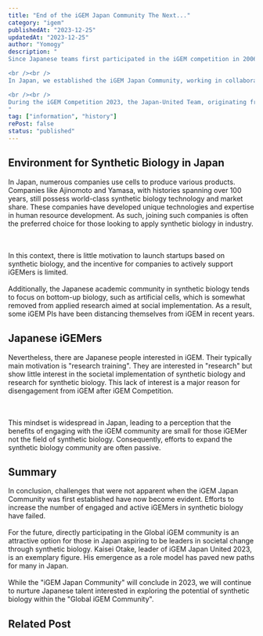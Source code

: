 ```yaml
---
title: "End of the iGEM Japan Community The Next..."
category: "igem"
publishedAt: "2023-12-25"
updatedAt: "2023-12-25"
author: "Yomogy"
description: "
Since Japanese teams first participated in the iGEM competition in 2006, multiple teams have consistently participated each year. However, currently, there are few Japanese iGEMers at the forefront of iGEM's diverse and expanding activities.

<br /><br />
In Japan, we established the iGEM Japan Community, working in collaboration with the broader iGEM Community to expand our initiatives. However, these activities end in 2023.

<br /><br />
During the iGEM Competition 2023, the Japan-United Team, originating from the iGEM Japan community, became the first finalist from Japan in iGEM's 20-year history and won the Grand Prize. Their success highlighted the challenges faced by previous Japanese teams.
"
tag: ["information", "history"]
rePost: false 
status: "published" 
---
```


<h2>Environment for Synthetic Biology in Japan</h2>

In Japan, numerous companies use cells to produce various products. Companies like Ajinomoto and Yamasa, with histories spanning over 100 years, still possess world-class synthetic biology technology and market share. These companies have developed unique technologies and expertise in human resource development. As such, joining such companies is often the preferred choice for those looking to apply synthetic biology in industry.

<br />
<br />
In this context, there is little motivation to launch startups based on
synthetic biology, and the incentive for companies to actively support iGEMers
is limited.

<br />
<br />
Additionally, the Japanese academic community in synthetic biology tends to
focus on bottom-up biology, such as artificial cells, which is somewhat removed
from applied research aimed at social implementation. As a result, some iGEM PIs
have been distancing themselves from iGEM in recent years.

<h2>Japanese iGEMers</h2>

Nevertheless, there are Japanese people interested in iGEM. Their typically main motivation is "research training". They are interested in "research" but show little interest in the societal implementation of synthetic biology and research for synthetic biology. This lack of interest is a major reason for disengagement from iGEM after iGEM Competition.

<br />
<br />
This mindset is widespread in Japan, leading to a perception that the benefits
of engaging with the iGEM community are small for those iGEMer not the field of
synthetic biology. Consequently, efforts to expand the synthetic biology
community are often passive.

<h2>Summary</h2>
In conclusion, challenges that were not apparent when the iGEM Japan Community was
first established have now become evident. Efforts to increase the number of engaged
and active iGEMers in synthetic biology have failed.

<br />
<br />
For the future, directly participating in the Global iGEM community is an
attractive option for those in Japan aspiring to be leaders in societal change
through synthetic biology. Kaisei Otake, leader of iGEM Japan United 2023, is an
exemplary figure. His emergence as a role model has paved new paths for many in
Japan.

<br />
<br />
While the "iGEM Japan Community" will conclude in 2023, we will continue to
nurture Japanese talent interested in exploring the potential of synthetic
biology within the "Global iGEM Community".

<h2>Related Post</h2>
<LinkCard url="https://yomogy.com/synbio/biosensor-overview" size="small" />
